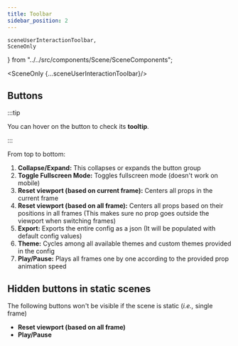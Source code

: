 ```yaml
---
title: Toolbar
sidebar_position: 2
---
```


    sceneUserInteractionToolbar,
    SceneOnly
} from "../../src/components/Scene/SceneComponents";


<SceneOnly {...sceneUserInteractionToolbar}/>

## Buttons

:::tip

You can hover on the button to check its **tooltip**.

:::

From top to bottom:

1. **Collapse/Expand:** This collapses or expands the button group
2. **Toggle Fullscreen Mode:** Toggles fullscreen mode (doesn't work on mobile)
3. **Reset viewport (based on current frame):** Centers all props in the current frame
4. **Reset viewport (based on all frame):** Centers all props based on their positions in all frames (This makes sure no prop goes outside the viewport when switching frames)
5. **Export:** Exports the entire config as a json (It will be populated with default config values)
6. **Theme:** Cycles among all available themes and custom themes provided in the config
7. **Play/Pause:** Plays all frames one by one according to the provided prop animation speed

## Hidden buttons in static scenes

The following buttons won't be visible if the scene is static (*i.e.,* single frame)

* **Reset viewport (based on all frame)**
* **Play/Pause**
